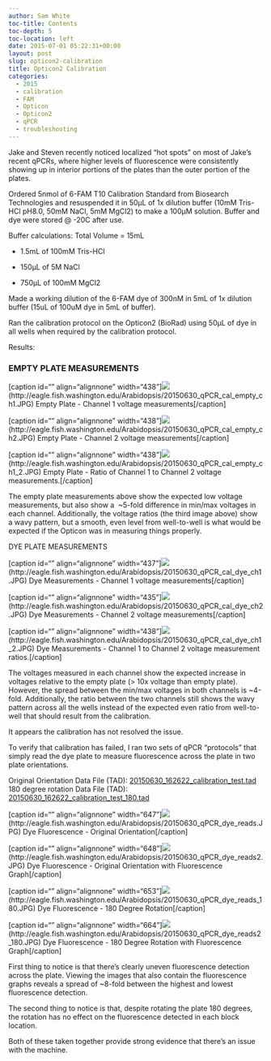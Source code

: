 ```yaml
---
author: Sam White
toc-title: Contents
toc-depth: 5
toc-location: left
date: 2015-07-01 05:22:31+00:00
layout: post
slug: opticon2-calibration
title: Opticon2 Calibration
categories:
  - 2015
  - calibration
  - FAM
  - Opticon
  - Opticon2
  - qPCR
  - troubleshooting
---
```


Jake and Steven recently noticed localized "hot spots" on most of Jake's recent qPCRs, where higher levels of fluorescence were consistently showing up in interior portions of the plates than the outer portion of the plates.

Ordered 5nmol of 6-FAM T10 Calibration Standard from Biosearch Technologies and resuspended it in 50μL of 1x dilution buffer (10mM Tris-HCl pH8.0, 50mM NaCl, 5mM MgCl2) to make a 100μM solution. Buffer and dye were stored @ -20C after use.

Buffer calculations: Total Volume = 15mL




    
  * 1.5mL of 100mM Tris-HCl

    
  * 150μL of 5M NaCl

    
  * 750μL of 100mM MgCl2



Made a working dilution of the 6-FAM dye of 300nM in 5mL of 1x dilution buffer (15uL of 100uM dye in 5mL of buffer).

Ran the calibration protocol on the Opticon2 (BioRad) using 50μL of dye in all wells when required by the calibration protocol.



Results:



### EMPTY PLATE MEASUREMENTS



[caption id="" align="alignnone" width="438"]![](https://eagle.fish.washington.edu/Arabidopsis/20150630_qPCR_cal_empty_ch1.JPG)(http://eagle.fish.washington.edu/Arabidopsis/20150630_qPCR_cal_empty_ch1.JPG) Empty Plate - Channel 1 voltage measurements[/caption]



[caption id="" align="alignnone" width="438"]![](https://eagle.fish.washington.edu/Arabidopsis/20150630_qPCR_cal_empty_ch2.JPG)(http://eagle.fish.washington.edu/Arabidopsis/20150630_qPCR_cal_empty_ch2.JPG) Empty Plate - Channel 2 voltage measurements[/caption]



[caption id="" align="alignnone" width="438"]![](https://eagle.fish.washington.edu/Arabidopsis/20150630_qPCR_cal_empty_ch1_2.JPG)(http://eagle.fish.washington.edu/Arabidopsis/20150630_qPCR_cal_empty_ch1_2.JPG) Empty Plate - Ratio of Channel 1 to Channel 2 voltage measurements.[/caption]



The empty plate measurements above show the expected low voltage measurements, but also show a  ~5-fold difference in min/max voltages in each channel. Additionally, the voltage ratios (the third image above) show a wavy pattern, but a smooth, even level from well-to-well is what would be expected if the Opticon was in measuring things properly.



DYE PLATE MEASUREMENTS

[caption id="" align="alignnone" width="437"]![](https://eagle.fish.washington.edu/Arabidopsis/20150630_qPCR_cal_dye_ch1.JPG)(http://eagle.fish.washington.edu/Arabidopsis/20150630_qPCR_cal_dye_ch1.JPG) Dye Measurements - Channel 1 voltage measurements[/caption]



[caption id="" align="alignnone" width="435"]![](https://eagle.fish.washington.edu/Arabidopsis/20150630_qPCR_cal_dye_ch2.JPG)(http://eagle.fish.washington.edu/Arabidopsis/20150630_qPCR_cal_dye_ch2.JPG) Dye Measurements - Channel 2 voltage measurements[/caption]



[caption id="" align="alignnone" width="438"]![](https://eagle.fish.washington.edu/Arabidopsis/20150630_qPCR_cal_dye_ch1_2.JPG)(http://eagle.fish.washington.edu/Arabidopsis/20150630_qPCR_cal_dye_ch1_2.JPG) Dye Measurements - Channel 1 to Channel 2 voltage measurement ratios.[/caption]



The voltages measured in each channel show the expected increase in voltages relative to the empty plate (> 10x voltage than empty plate). However, the spread between the min/max voltages in both channels is ~4-fold. Additionally, the ratio between the two channels still shows the wavy pattern across all the wells instead of the expected even ratio from well-to-well that should result from the calibration.

It appears the calibration has not resolved the issue.



To verify that calibration has failed, I ran two sets of qPCR "protocols" that simply read the dye plate to measure fluorescence across the plate in two plate orientations.

Original Orientation Data File (TAD): [20150630_162622_calibration_test.tad](https://eagle.fish.washington.edu/Arabidopsis/qPCR/Opticon/20150630_162622_calibration_test.tad)
180 degree rotation Data File (TAD): [20150630_162622_calibration_test_180.tad](https://eagle.fish.washington.edu/Arabidopsis/qPCR/Opticon/20150630_162622_calibration_test_180.tad)



[caption id="" align="alignnone" width="647"]![](https://eagle.fish.washington.edu/Arabidopsis/20150630_qPCR_dye_reads.JPG)(http://eagle.fish.washington.edu/Arabidopsis/20150630_qPCR_dye_reads.JPG) Dye Fluorescence - Original Orientation[/caption]



[caption id="" align="alignnone" width="648"]![](https://eagle.fish.washington.edu/Arabidopsis/20150630_qPCR_dye_reads2.JPG)(http://eagle.fish.washington.edu/Arabidopsis/20150630_qPCR_dye_reads2.JPG) Dye Fluorescence - Original Orientation with Fluorescence Graph[/caption]



[caption id="" align="alignnone" width="653"]![](https://eagle.fish.washington.edu/Arabidopsis/20150630_qPCR_dye_reads_180.JPG)(http://eagle.fish.washington.edu/Arabidopsis/20150630_qPCR_dye_reads_180.JPG) Dye Fluorescence - 180 Degree Rotation[/caption]



[caption id="" align="alignnone" width="664"]![](https://eagle.fish.washington.edu/Arabidopsis/20150630_qPCR_dye_reads2_180.JPG)(http://eagle.fish.washington.edu/Arabidopsis/20150630_qPCR_dye_reads2_180.JPG) Dye Fluorescence - 180 Degree Rotation with Fluorescence Graph[/caption]





First thing to notice is that there's clearly uneven fluorescence detection across the plate. Viewing the images that also contain the fluorescence graphs reveals a spread of ~8-fold between the highest and lowest fluorescence detection.

The second thing to notice is that, despite rotating the plate 180 degrees, the rotation has no effect on the fluorescence detected in each block location.

Both of these taken together provide strong evidence that there's an issue with the machine.
